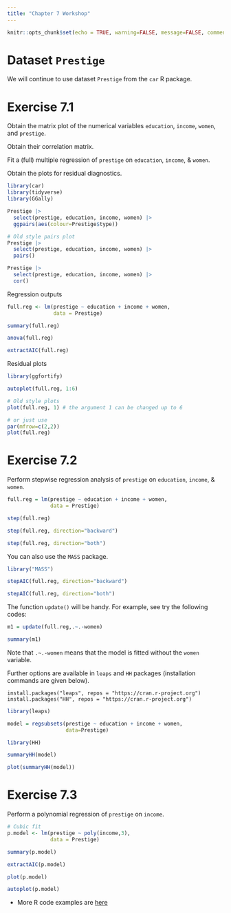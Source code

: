 ```yaml
---
title: "Chapter 7 Workshop"
---
```


```r
knitr::opts_chunk$set(echo = TRUE, warning=FALSE, message=FALSE, comment=NA, fig.show="hide")
```

# Dataset **`Prestige`**

We will continue to use dataset `Prestige` from the `car`	R package. 


# Exercise 7.1 {-}

Obtain the matrix plot of the numerical variables `education`, `income`, `women`, and `prestige`.

Obtain their correlation matrix.

Fit a (full) multiple regression of  `prestige` on `education`, `income`, & `women`. 

Obtain the plots for residual diagnostics.

```r
library(car)
library(tidyverse)
library(GGally)

Prestige |> 
  select(prestige, education, income, women) |> 
  ggpairs(aes(colour=Prestige$type))
```

```r
# Old style pairs plot
Prestige |> 
  select(prestige, education, income, women) |>
  pairs()

Prestige |> 
  select(prestige, education, income, women) |>
  cor()
```

Regression outputs

```r
full.reg <- lm(prestige ~ education + income + women,
               data = Prestige)

summary(full.reg)

anova(full.reg)

extractAIC(full.reg)
```

Residual plots

```r
library(ggfortify)

autoplot(full.reg, 1:6)
```



```r
# Old style plots
plot(full.reg, 1) # the argument 1 can be changed up to 6

# or just use
par(mfrow=c(2,2))
plot(full.reg)
```




# Exercise 7.2 {-}

Perform stepwise regression analysis of `prestige` on `education`, `income`, & `women`. 

```r
full.reg = lm(prestige ~ education + income + women,
              data = Prestige)

step(full.reg)

step(full.reg, direction="backward")

step(full.reg, direction="both")
```

You can also use the `MASS` package.

```r
library("MASS")

stepAIC(full.reg, direction="backward")

stepAIC(full.reg, direction="both")

```

The function `update()` will be handy. For example, see try the following codes:

```r
m1 = update(full.reg,.~.-women)

summary(m1)
```

Note that `.~.-women` means that the model is fitted without the `women` variable.

Further options are available in `leaps` and `HH` packages 
(installation commands are given below).

`install.packages("leaps", repos = "https://cran.r-project.org")`
`install.packages("HH", repos = "https://cran.r-project.org")`

```r
library(leaps)

model = regsubsets(prestige ~ education + income + women, 
                   data=Prestige)

library(HH)

summaryHH(model)

plot(summaryHH(model))
```


# Exercise 7.3 {-}

Perform a polynomial regression of `prestige` on `income`. 


```r
# Cubic fit
p.model <- lm(prestige ~ poly(income,3),
              data = Prestige)

summary(p.model)

extractAIC(p.model)

plot(p.model)

autoplot(p.model)
```


+ More R code examples are [here](https://www.massey.ac.nz/~anhsmith/250/exercises/chap07more.R) 


